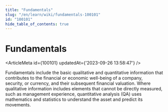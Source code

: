 ```yaml
---
title: "Fundamentals"
slug: "/en/learn/wiki/fundamentals-100101"
id: "100101"
hide_table_of_contents: true
---
```



# Fundamentals

<ArticleMeta id={100101} updatedAt={'2023-09-26 13:58:47'} />
<div className='border-solid border-b border-t-0 my-4 border-[var(--ifm-color-gray-300)]' />

Fundamentals include the basic qualitative and quantitative information that contributes to the financial or economic well-being of a company, security, or currency, and their subsequent financial valuation. Where qualitative information includes elements that cannot be directly measured, such as management experience, quantitative analysis (QA) uses mathematics and statistics to understand the asset and predict its movements.
